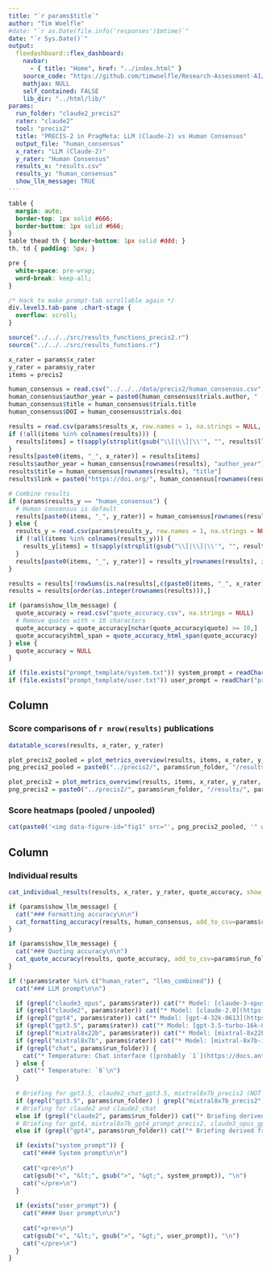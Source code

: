 ```yaml
---
title: "`r params$title`"
author: "Tim Woelfle"
#date: "`r as.Date(file.info('responses')$mtime)`"
date: "`r Sys.Date()`"
output: 
  flexdashboard::flex_dashboard:
    navbar:
      - { title: "Home", href: "../index.html" }
    source_code: "https://github.com/timwoelfle/Research-Assessment-AI/"
    mathjax: NULL
    self_contained: FALSE
    lib_dir: "../html/lib/"
params:
  run_folder: "claude2_precis2"
  rater: "claude2"
  tool: "precis2"
  title: "PRECIS-2 in PragMeta: LLM (Claude-2) vs Human Consensus"
  output_file: "human_consensus"
  x_rater: "LLM (Claude-2)"
  y_rater: "Human Consensus"
  results_x: "results.csv"
  results_y: "human_consensus"
  show_llm_message: TRUE
---
```


```css
table {
  margin: auto;
  border-top: 1px solid #666;
  border-bottom: 1px solid #666;
}
table thead th { border-bottom: 1px solid #ddd; }
th, td { padding: 5px; }

pre {
  white-space: pre-wrap;
  word-break: keep-all;
}

/* Hack to make prompt-tab scrollable again */
div.level3.tab-pane .chart-stage {
  overflow: scroll;
}
```

```r
source("../../../src/results_functions_precis2.r")
source("../../../src/results_functions.r")

x_rater = params$x_rater
y_rater = params$y_rater
items = precis2

human_consensus = read.csv("../../../data/precis2/human_consensus.csv", row.names = "trials.trials_id", na.strings = NULL, check.names = F)
human_consensus$author_year = paste0(human_consensus$trials.author, " (", human_consensus$trials.pub_year, ")")
human_consensus$title = human_consensus$trials.title
human_consensus$DOI = human_consensus$trials.doi

results = read.csv(params$results_x, row.names = 1, na.strings = NULL, check.names = F)
if (!all(items %in% colnames(results))) {
  results[items] = t(sapply(strsplit(gsub("\\[|\\]|\\'", "", results$llm_scores), ", ", fixed=T), as.character)) # strtoi
}
results[paste0(items, "_", x_rater)] = results[items]
results$author_year = human_consensus[rownames(results), "author_year"]
results$title = human_consensus[rownames(results), "title"]
results$link = paste0("https://doi.org/", human_consensus[rownames(results), "DOI"])

# Combine results
if (params$results_y == "human_consensus") {
  # Human consensus is default
  results[paste0(items, "_", y_rater)] = human_consensus[rownames(results), items]
} else {
  results_y = read.csv(params$results_y, row.names = 1, na.strings = NULL, check.names = F)
  if (!all(items %in% colnames(results_y))) {
    results_y[items] = t(sapply(strsplit(gsub("\\[|\\]|\\'", "", results_y$llm_scores), ", ", fixed=T), as.character)) # strtoi
  }
  results[paste0(items, "_", y_rater)] = results_y[rownames(results), items]
}

results = results[!rowSums(is.na(results[,c(paste0(items, "_", x_rater), paste0(items, "_", y_rater))])),]
results = results[order(as.integer(rownames(results))),]

if (params$show_llm_message) {
  quote_accuracy = read.csv("quote_accuracy.csv", na.strings = NULL)
  # Remove quotes with < 10 characters
  quote_accuracy = quote_accuracy[nchar(quote_accuracy$quote) >= 10,]
  quote_accuracy$html_span = quote_accuracy_html_span(quote_accuracy)
} else {
  quote_accuracy = NULL
}

if (file.exists("prompt_template/system.txt")) system_prompt = readChar("prompt_template/system.txt", file.info("prompt_template/system.txt")$size)
if (file.exists("prompt_template/user.txt")) user_prompt = readChar("prompt_template/user.txt", file.info("prompt_template/user.txt")$size)
```

Column {data-width=55}
-------------------------------------

### Score comparisons of `r nrow(results)` publications

```r
datatable_scores(results, x_rater, y_rater)
```

```r
plot_precis2_pooled = plot_metrics_overview(results, items, x_rater, y_rater, factorize_pooled, weight_matrix_pooled, filename_prefix=params$output_file)
png_precis2_pooled = paste0("../precis2/", params$run_folder, "/results/", params$output_file, "_", length(items), "_items.png")

plot_precis2 = plot_metrics_overview(results, items, x_rater, y_rater, factorize, weight_matrix, filename_prefix=paste0(params$output_file, "_unpooled"))
png_precis2 = paste0("../precis2/", params$run_folder, "/results/", params$output_file, "_unpooled_", length(items), "_items.png")
```

### Score heatmaps (<a onclick="$('p.image-container')[0].style = 'background: url(&quot;`r png_precis2_pooled`&quot;) center center / contain no-repeat;'; $('p.image-container img')[0].src = &quot;`r png_precis2_pooled`&quot;;" style="cursor: pointer">pooled</a> / <a onclick="$('p.image-container')[0].style = 'background: url(&quot;`r png_precis2`&quot;) center center / contain no-repeat;'; $('p.image-container img')[0].src = &quot;`r png_precis2`&quot;;" style="cursor: pointer">unpooled</a>) {data-height=720}

```r
cat(paste0('<img data-figure-id="fig1" src="', png_precis2_pooled, '" width="1536" onclick="window.open(this.src)" style="cursor: pointer">'))
```

Column {data-width=45 .tabset}
-------------------------------------

### Individual results

```r
cat_individual_results(results, x_rater, y_rater, quote_accuracy, show_llm_message = params$show_llm_message)
```

```r
if (params$show_llm_message) {
  cat("### Formatting accuracy\n\n")
  cat_formatting_accuracy(results, human_consensus, add_to_csv=params$run_folder)
}
```

```r
if (params$show_llm_message) {
  cat("### Quoting accuracy\n\n")
  cat_quote_accuracy(results, quote_accuracy, add_to_csv=params$run_folder)
}
```

```r
if (!params$rater %in% c("human_rater", "llms_combined")) {
  cat("### LLM prompt\n\n")

  if (grepl("claude3_opus", params$rater)) cat("* Model: [claude-3-opus-20240229](https://www.anthropic.com/news/claude-3-family)\n")
  if (grepl("claude2", params$rater)) cat("* Model: [claude-2.0](https://www.anthropic.com/index/claude-2)\n")
  if (grepl("gpt4", params$rater)) cat("* Model: [gpt-4-32k-0613](https://platform.openai.com/docs/models/gpt-4)\n")
  if (grepl("gpt3.5", params$rater)) cat("* Model: [gpt-3.5-turbo-16k-0613](https://platform.openai.com/docs/models/gpt-3-5)\n")
  if (grepl("mixtral8x22b", params$rater)) cat("* Model: [mixtral-8x22b-instruct](https://openrouter.ai/models/mistralai/mixtral-8x22b-instruct)\n")
  if (grepl("mixtral8x7b", params$rater)) cat("* Model: [mixtral-8x7b-instruct](https://openrouter.ai/models/mistralai/mixtral-8x7b-instruct)\n")
  if (grepl("chat", params$run_folder)) {
    cat("* Temperature: Chat interface ([probably `1`](https://docs.anthropic.com/claude/reference/complete_post))\n")
  } else {
    cat("* Temperature: `0`\n")
  }
  
  # Briefing for gpt3.5, claude2_chat_gpt3.5, mixtral8x7b_precis2 (NOT mixtral8x7b_gpt4_prompt_precis2), claude3_opus_precis2 (NOT claude3_opus_gpt4_prompt_precis2), mixtral8x22b_precis2
  if (grepl("gpt3.5", params$run_folder) | grepl("mixtral8x7b_precis2", params$run_folder) | grepl("claude3_opus_precis2", params$run_folder) | grepl("mixtral8x22b_precis2", params$run_folder)) cat("* Briefing derived from: [PRECIS-2 Toolkit page 4](http://precis-2.org/Help/Documentation/ToolkitDownload)\n\n")
  # Briefing for claude2 and claude2_chat
  else if (grepl("claude2", params$run_folder)) cat("* Briefing derived from: [Loudon 2015](https://doi.org/10.1016/j.jclinepi.2017.06.001) & [PRECIS-2 Toolkit](http://precis-2.org/Help/Documentation/ToolkitDownload)\n\n")
  # Briefing for gpt4, mixtral8x7b_gpt4_prompt_precis2, claude3_opus_gpt4_prompt_precis2
  else if (grepl("gpt4", params$run_folder)) cat("* Briefing derived from: [Loudon 2015, section 'The domains in detail' w/o boxes](https://doi.org/10.1016/j.jclinepi.2017.06.001) & [PRECIS-2 Toolkit page 4](http://precis-2.org/Help/Documentation/ToolkitDownload)\n\n")

  if (exists("system_prompt")) {
    cat("#### System prompt\n\n")
    
    cat("<pre>\n")
    cat(gsub("<", "&lt;", gsub(">", "&gt;", system_prompt)), "\n")
    cat("</pre>\n")
  }
  
  if (exists("user_prompt")) {
    cat("#### User prompt\n\n")
    
    cat("<pre>\n")
    cat(gsub("<", "&lt;", gsub(">", "&gt;", user_prompt)), "\n")
    cat("</pre>\n")
  }
}
```
